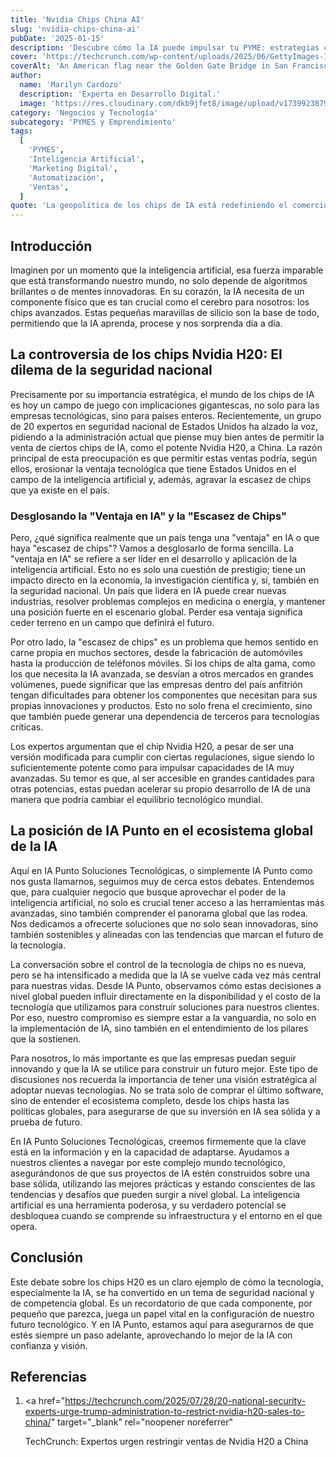```yaml
---
title: 'Nvidia Chips China AI'
slug: 'nvidia-chips-china-ai'
pubDate: '2025-01-15'
description: 'Descubre cómo la IA puede impulsar tu PYME: estrategias concretas de marketing, automatización y datos para aumentar ventas.'
cover: 'https://techcrunch.com/wp-content/uploads/2025/06/GettyImages-1246479507.jpg?w=1024'
coverAlt: 'An American flag near the Golden Gate Bridge in San Francisco, California.'
author:
  name: 'Marilyn Cardozo'
  description: 'Experta en Desarrollo Digital.'
  image: 'https://res.cloudinary.com/dkb9jfet8/image/upload/v1739923879/marilyn_s2mi4a.png'
category: 'Negocios y Tecnología'
subcategory: 'PYMES y Emprendimiento'
tags:
  [
    'PYMES',
    'Inteligencia Artificial',
    'Marketing Digital',
    'Automatización',
    'Ventas',
  ]
quote: 'La geopolítica de los chips de IA está redefiniendo el comercio global. — Carlos Monnery'
---
```

<h2 id="introduccion">Introducción</h2>

Imaginen por un momento que la inteligencia artificial, esa fuerza imparable que está transformando nuestro mundo, no solo depende de algoritmos brillantes o de mentes innovadoras. En su corazón, la IA necesita de un componente físico que es tan crucial como el cerebro para nosotros: los chips avanzados. Estas pequeñas maravillas de silicio son la base de todo, permitiendo que la IA aprenda, procese y nos sorprenda día a día.

<h2 id="la-controversia-de-los-chips-nvidia-h20-el-dilema-de-la-seguridad-nacional">
  La controversia de los chips Nvidia H20: El dilema de la seguridad nacional
</h2>

Precisamente por su importancia estratégica, el mundo de los chips de IA es hoy un campo de juego con implicaciones gigantescas, no solo para las empresas tecnológicas, sino para países enteros. Recientemente, un grupo de 20 expertos en seguridad nacional de Estados Unidos ha alzado la voz, pidiendo a la administración actual que piense muy bien antes de permitir la venta de ciertos chips de IA, como el potente Nvidia H20, a China. La razón principal de esta preocupación es que permitir estas ventas podría, según ellos, erosionar la ventaja tecnológica que tiene Estados Unidos en el campo de la inteligencia artificial y, además, agravar la escasez de chips que ya existe en el país.

<h3 id="desglosando-la-ventaja-en-ia-y-la-escasez-de-chips">
  Desglosando la "Ventaja en IA" y la "Escasez de Chips"
</h3>

Pero, ¿qué significa realmente que un país tenga una "ventaja" en IA o que haya "escasez de chips"? Vamos a desglosarlo de forma sencilla. La "ventaja en IA" se refiere a ser líder en el desarrollo y aplicación de la inteligencia artificial. Esto no es solo una cuestión de prestigio; tiene un impacto directo en la economía, la investigación científica y, sí, también en la seguridad nacional. Un país que lidera en IA puede crear nuevas industrias, resolver problemas complejos en medicina o energía, y mantener una posición fuerte en el escenario global. Perder esa ventaja significa ceder terreno en un campo que definirá el futuro.

Por otro lado, la "escasez de chips" es un problema que hemos sentido en carne propia en muchos sectores, desde la fabricación de automóviles hasta la producción de teléfonos móviles. Si los chips de alta gama, como los que necesita la IA avanzada, se desvían a otros mercados en grandes volúmenes, puede significar que las empresas dentro del país anfitrión tengan dificultades para obtener los componentes que necesitan para sus propias innovaciones y productos. Esto no solo frena el crecimiento, sino que también puede generar una dependencia de terceros para tecnologías críticas.

Los expertos argumentan que el chip Nvidia H20, a pesar de ser una versión modificada para cumplir con ciertas regulaciones, sigue siendo lo suficientemente potente como para impulsar capacidades de IA muy avanzadas. Su temor es que, al ser accesible en grandes cantidades para otras potencias, estas puedan acelerar su propio desarrollo de IA de una manera que podría cambiar el equilibrio tecnológico mundial.

<h2 id="la-posicion-de-ia-punto-en-el-ecosistema-global-de-la-ia">
  La posición de IA Punto en el ecosistema global de la IA
</h2>

Aquí en IA Punto Soluciones Tecnológicas, o simplemente IA Punto como nos gusta llamarnos, seguimos muy de cerca estos debates. Entendemos que, para cualquier negocio que busque aprovechar el poder de la inteligencia artificial, no solo es crucial tener acceso a las herramientas más avanzadas, sino también comprender el panorama global que las rodea. Nos dedicamos a ofrecerte soluciones que no solo sean innovadoras, sino también sostenibles y alineadas con las tendencias que marcan el futuro de la tecnología.

La conversación sobre el control de la tecnología de chips no es nueva, pero se ha intensificado a medida que la IA se vuelve cada vez más central para nuestras vidas. Desde IA Punto, observamos cómo estas decisiones a nivel global pueden influir directamente en la disponibilidad y el costo de la tecnología que utilizamos para construir soluciones para nuestros clientes. Por eso, nuestro compromiso es siempre estar a la vanguardia, no solo en la implementación de IA, sino también en el entendimiento de los pilares que la sostienen.

Para nosotros, lo más importante es que las empresas puedan seguir innovando y que la IA se utilice para construir un futuro mejor. Este tipo de discusiones nos recuerda la importancia de tener una visión estratégica al adoptar nuevas tecnologías. No se trata solo de comprar el último software, sino de entender el ecosistema completo, desde los chips hasta las políticas globales, para asegurarse de que su inversión en IA sea sólida y a prueba de futuro.

En IA Punto Soluciones Tecnológicas, creemos firmemente que la clave está en la información y en la capacidad de adaptarse. Ayudamos a nuestros clientes a navegar por este complejo mundo tecnológico, asegurándonos de que sus proyectos de IA estén construidos sobre una base sólida, utilizando las mejores prácticas y estando conscientes de las tendencias y desafíos que pueden surgir a nivel global. La inteligencia artificial es una herramienta poderosa, y su verdadero potencial se desbloquea cuando se comprende su infraestructura y el entorno en el que opera.

<h2 id="conclusion">Conclusión</h2>

Este debate sobre los chips H20 es un claro ejemplo de cómo la tecnología, especialmente la IA, se ha convertido en un tema de seguridad nacional y de competencia global. Es un recordatorio de que cada componente, por pequeño que parezca, juega un papel vital en la configuración de nuestro futuro tecnológico. Y en IA Punto, estamos aquí para asegurarnos de que estés siempre un paso adelante, aprovechando lo mejor de la IA con confianza y visión.

<h2 id="referencias">Referencias</h2>

1.  <a
      href="https://techcrunch.com/2025/07/28/20-national-security-experts-urge-trump-administration-to-restrict-nvidia-h20-sales-to-china/"
      target="_blank"
      rel="noopener noreferrer"
    >
      TechCrunch: Expertos urgen restringir ventas de Nvidia H20 a China
    </a>
